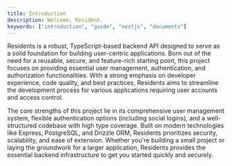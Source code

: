 ```yaml
---
title: Introduction
description: Welcome, Resident.
keywords: ["introduction", "guide", "nextjs", "documents"]
---
```


Residents is a robust, TypeScript-based backend API designed to serve as a solid foundation for building user-centric applications. Born out of the need for a reusable, secure, and feature-rich starting point, this project focuses on providing essential user management, authentication, and authorization functionalities. With a strong emphasis on developer experience, code quality, and best practices, Residents aims to streamline the development process for various applications requiring user accounts and access control.

The core strengths of this project lie in its comprehensive user management system, flexible authentication options (including social logins), and a well-structured codebase with high type coverage. Built on modern technologies like Express, PostgreSQL, and Drizzle ORM, Residents prioritizes security, scalability, and ease of extension. Whether you're building a small project or laying the groundwork for a larger application, Residents provides the essential backend infrastructure to get you started quickly and securely.



